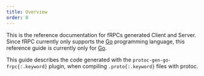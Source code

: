```yaml
---
title: Overview
order: 0
---
```


This is the reference documentation for fRPCs generated Client and Server. Since fRPC currently only supports the [Go](https://golang.org) programming language, this reference guide is currently only for [Go](https://golang.org).

This guide describes the code generated with the `protoc-gen-go-frpc{:.keyword}` plugin, when compiling `.proto{:.keyword}` files with protoc.

<Note content="Thread-safety: Client-side RPC invocations and server-side RPC handlers are meant to be thread-safe and will be run in concurrent goroutines. You must keep thread-safety in mind when implementing server-side RPC handlers for fRPC." />
